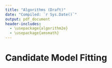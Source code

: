 ```yaml
---
title: "Algorithms (Draft)"
date: "Compiled: `r Sys.Date()`"
output: pdf_document
header-includes:
  - \usepackage{algorithm2e}
  - \usepackage{amsmath}
---
```


# Candidate Model Fitting

\begin{algorithm}[H]
  \SetAlgoLined
  \SetKw{hihc}{$N$}
  \SetKw{model}{$M$}
  \SetKw{outcomes}{$\boldsymbol{Y}$}
  \SetKw{numreps}{$R$}
  \SetKw{priorprd}{$k$}
  \SetKw{sampseas}{$s$}

  \hihc{: Hypothetical hospitalization curve distribution}
  \BlankLine

  \model{: Candidate models }
  \BlankLine

  \priorprd{$\in$ \{2, 3, 4, 5\}}
  \BlankLine

  \numreps{: Number of replications}
  \BlankLine

  \outcomes{ $\in$ \{peak hospitalizations, peak week, cumulative hospitalizations\} }
  \BlankLine\BlankLine

  \ForEach {\model}{
    \For {$i = 1$ to \numreps}{
      Sample \priorprd seasons from \hihc with replacement to form $\priorprd_{set}(i)$\;
      Concatenate $\priorprd_{set}(i)$ in sampled order\;
      Fit \model to $\priorprd_{set}(i)$ using stepwise selection\;
      \BlankLine

      Sample \sampseas\;
      Predict $\hat{Y}_s$ using \model\;
      \BlankLine

      Calculate root mean squared error and relative bias.
    }
  }

\end{algorithm}
